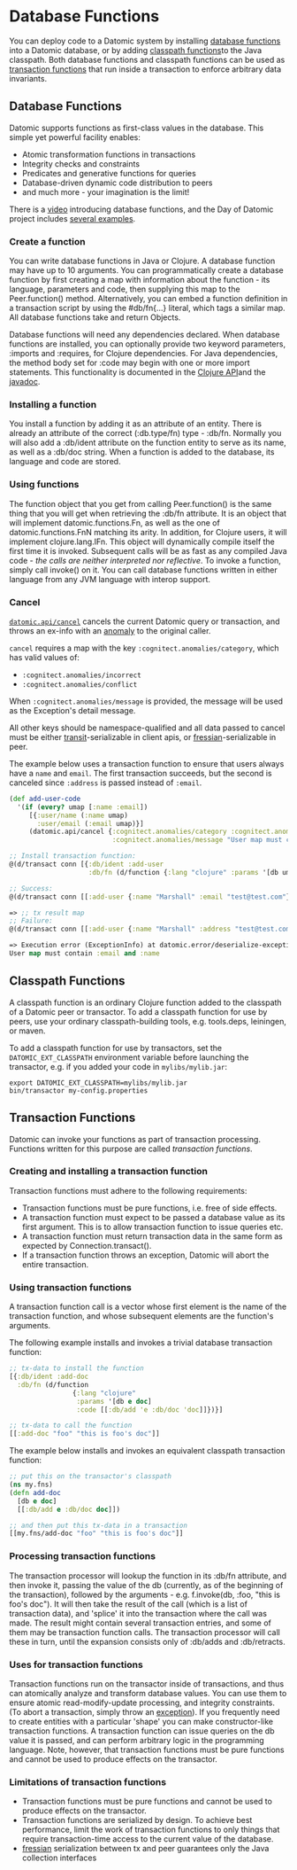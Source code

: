 Database Functions
==================

You can deploy code to a Datomic system by installing [database functions](#database-function-basics) into a Datomic database, or by adding [classpath functions](#classpath-functions)to the Java classpath. Both database functions and classpath functions can be used as [transaction functions](#transaction-functions) that run inside a transaction to enforce arbitrary data invariants.

Database Functions
------------------

Datomic supports functions as first-class values in the database. This simple yet powerful facility enables:

- Atomic transformation functions in transactions
- Integrity checks and constraints
- Predicates and generative functions for queries
- Database-driven dynamic code distribution to peers
- and much more - your imagination is the limit!

There is a [video](https://www.youtube.com/watch?v=8fY687k7DMA) introducing database functions, and the Day of Datomic project includes [several examples](https://github.com/Datomic/day-of-datomic/blob/master/resources/day-of-datomic/clojure-data-functions.edn).



### Create a function

You can write database functions in Java or Clojure. A database function may have up to 10 arguments. You can programmatically create a database function by first creating a map with information about the function - its language, parameters and code, then supplying this map to the Peer.function() method. Alternatively, you can embed a function definition in a transaction script by using the #db/fn{…} literal, which tags a similar map. All database functions take and return Objects.

Database functions will need any dependencies declared. When database functions are installed, you can optionally provide two keyword parameters, :imports and :requires, for Clojure dependencies. For Java dependencies, the method body set for :code may begin with one or more import statements. This functionality is documented in the [Clojure API](../clojure/index.html#datomic.api/function)and the [javadoc](../javadoc/datomic/Peer.html#function-java.util.Map-).





### Installing a function

You install a function by adding it as an attribute of an entity. There is already an attribute of the correct (:db.type/fn) type - :db/fn. Normally you will also add a :db/ident attribute on the function entity to serve as its name, as well as a :db/doc string. When a function is added to the database, its language and code are stored.





### Using functions

The function object that you get from calling Peer.function() is the same thing that you will get when retrieving the :db/fn attribute. It is an object that will implement datomic.functions.Fn, as well as the one of datomic.functions.FnN matching its arity. In addition, for Clojure users, it will implement clojure.lang.IFn. This object will dynamically compile itself the first time it is invoked. Subsequent calls will be as fast as any compiled Java code - *the calls are neither interpreted nor reflective*. To invoke a function, simply call invoke() on it. You can call database functions written in either language from any JVM language with interop support.





### Cancel

[`datomic.api/cancel`](../clojure/index.html#datomic.api/cancel) cancels the current Datomic query or transaction, and throws an ex-info with an [anomaly](https://github.com/cognitect-labs/anomalies) to the original caller.

`cancel` requires a map with the key `:cognitect.anomalies/category`, which has valid values of:

- `:cognitect.anomalies/incorrect`
- `:cognitect.anomalies/conflict`

When `:cognitect.anomalies/message` is provided, the message will be used as the Exception's detail message.

All other keys should be namespace-qualified and all data passed to cancel must be either [transit](https://github.com/cognitect/transit-format)-serializable in client apis, or [fressian](https://github.com/Datomic/fressian/wiki)-serializable in peer.

The example below uses a transaction function to ensure that users always have a `name` and `email`. The first transaction succeeds, but the second is canceled since `:address` is passed instead of `:email`.

```clojure
(def add-user-code
  '(if (every? umap [:name :email])
     [{:user/name (:name umap)
       :user/email (:email umap)}]
     (datomic.api/cancel {:cognitect.anomalies/category :cognitect.anomalies/incorrect
                          :cognitect.anomalies/message "User map must contain :email and :name"})))

;; Install transaction function:
@(d/transact conn [{:db/ident :add-user
                    :db/fn (d/function {:lang "clojure" :params '[db umap] :code add-user-code})}])

;; Success:
@(d/transact conn [[:add-user {:name "Marshall" :email "test@test.com"}]])
```



```clojure
=> ;; tx result map
;; Failure:
@(d/transact conn [[:add-user {:name "Marshall" :address "test@test.com"}]])
```



```clojure
=> Execution error (ExceptionInfo) at datomic.error/deserialize-exception (error.clj:175).
User map must contain :email and :name
```









Classpath Functions
-------------------

A classpath function is an ordinary Clojure function added to the classpath of a Datomic peer or transactor. To add a classpath function for use by peers, use your ordinary classpath-building tools, e.g. tools.deps, leiningen, or maven.

To add a classpath function for use by transactors, set the `DATOMIC_EXT_CLASSPATH` environment variable before launching the transactor, e.g. if you added your code in `mylibs/mylib.jar`:

```example
export DATOMIC_EXT_CLASSPATH=mylibs/mylib.jar
bin/transactor my-config.properties
```







Transaction Functions
---------------------

Datomic can invoke your functions as part of transaction processing. Functions written for this purpose are called *transaction functions*.



### Creating and installing a transaction function

Transaction functions must adhere to the following requirements:

- Transaction functions must be pure functions, i.e. free of side effects.
- A transaction function must expect to be passed a database value as its first argument. This is to allow transaction function to issue queries etc.
- A transaction function must return transaction data in the same form as expected by Connection.transact().
- If a transaction function throws an exception, Datomic will abort the entire transaction.





### Using transaction functions

A transaction function call is a vector whose first element is the name of the transaction function, and whose subsequent elements are the function's arguments.

The following example installs and invokes a trivial database transaction function:

```clojure
;; tx-data to install the function
[{:db/ident :add-doc
  :db/fn (d/function
                {:lang "clojure"
                 :params '[db e doc]
                 :code [[:db/add 'e :db/doc 'doc]]})}]

;; tx-data to call the function
[[:add-doc "foo" "this is foo's doc"]]
```



The example below installs and invokes an equivalent classpath transaction function:

```clojure
;; put this on the transactor's classpath
(ns my.fns)
(defn add-doc
  [db e doc]
  [[:db/add e :db/doc doc]])

;; and then put this tx-data in a transaction
[[my.fns/add-doc "foo" "this is foo's doc"]]
```







### Processing transaction functions

The transaction processor will lookup the function in its :db/fn attribute, and then invoke it, passing the value of the db (currently, as of the beginning of the transaction), followed by the arguments - e.g. f.invoke(db, :foo, "this is foo's doc"). It will then take the result of the call (which is a list of transaction data), and 'splice' it into the transaction where the call was made. The result might contain several transaction entries, and some of them may be transaction function calls. The transaction processor will call these in turn, until the expansion consists only of :db/adds and :db/retracts.





### Uses for transaction functions

Transaction functions run on the transactor inside of transactions, and thus can atomically analyze and transform database values. You can use them to ensure atomic read-modify-update processing, and integrity constraints. (To abort a transaction, simply throw an [exception](../reference/exceptions.html#exceptions-in-transactor-functions)). If you frequently need to create entities with a particular 'shape' you can make constructor-like transaction functions. A transaction function can issue queries on the db value it is passed, and can perform arbitrary logic in the programming language. Note, however, that transaction functions must be pure functions and cannot be used to produce effects on the transactor.





### Limitations of transaction functions

- Transaction functions must be pure functions and cannot be used to produce effects on the transactor.
- Transaction functions are serialized by design. To achieve best performance, limit the work of transaction functions to only things that require transaction-time access to the current value of the database.
- [fressian](https://github.com/Datomic/fressian) serialization between tx and peer guarantees only the Java collection interfaces